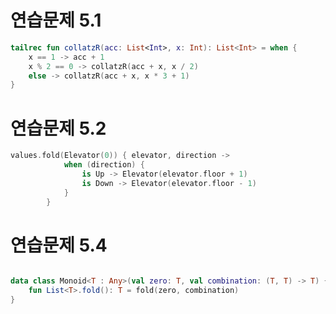 
# 연습문제 5.1

```kt
tailrec fun collatzR(acc: List<Int>, x: Int): List<Int> = when {
    x == 1 -> acc + 1
    x % 2 == 0 -> collatzR(acc + x, x / 2)
    else -> collatzR(acc + x, x * 3 + 1)
}
```

# 연습문제 5.2
```kt
values.fold(Elevator(0)) { elevator, direction ->
            when (direction) {
                is Up -> Elevator(elevator.floor + 1)
                is Down -> Elevator(elevator.floor - 1)
            }
        }
```


# 연습문제 5.4
```kt

data class Monoid<T : Any>(val zero: T, val combination: (T, T) -> T) {
    fun List<T>.fold(): T = fold(zero, combination)
}
```